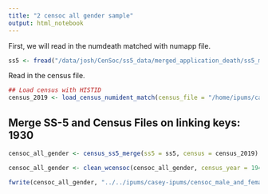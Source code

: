 ```yaml
---
title: "2 censoc all gender sample"
output: html_notebook
---
```


First, we will read in the numdeath matched with numapp file.  
```r
ss5 <- fread("/data/josh/CenSoc/ss5_data/merged_application_death/ss5_merged_with_numdeath_1940.csv", colClasses = list(character= 'ssn'))
```

Read in the census file. 

```r
## Load census with HISTID
census_2019 <- load_census_numident_match(census_file = "/home/ipums/casey-ipums/IPUMS2019/1920/TSV/P.tsv")
```

## Merge SS-5 and Census Files on linking keys: 1930
```r
censoc_all_gender <- census_ss5_merge(ss5 = ss5, census = census_2019)

censoc_all_gender <- clean_wcensoc(censoc_all_gender, census_year = 1940)

fwrite(censoc_all_gender, "../../ipums/casey-ipums/censoc_male_and_female_sample_matched_with_census_1930.csv")
```




